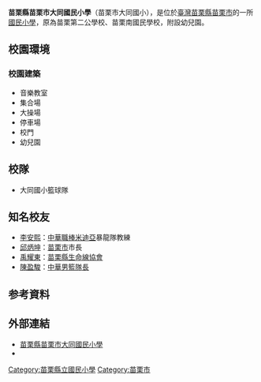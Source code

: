 {{Unreferenced |time=2014-12-20T16:50:07+00:00 }}
{{expand|time=2013-12-30T19:17:33+00:00}}
{{Infobox_School
|name           =苗栗縣苗栗市大同國民小學
|other_name     =
|image          =
|motto          =<!--在此輸入校訓-->
|established    =1930年4月15日（苗栗第二公學校）
|type           =公立，初級小學
|grades         =6年制度
|district       =[[苗栗縣|苗栗縣]][[苗栗市|苗栗市]]
|principal      =巫明璋
|faculty        =
|staff          =
|enrollment     =
|free_label     =校別
|free_text      =男女合校
|free_label2    =校地面積
|free_text2     =約[[平方公尺|平方公尺]]
|location       ={{flagicon|TWN}}[[苗栗縣|苗栗縣]][[苗栗市|苗栗市]]高苗里大同路80號
|information    =
|number         = +886-037-320-068
|fax            = +886-037-333-802
|website        =[http://www.datunges.mlc.edu.tw/ www.datunges.mlc.edu.tw]
}}

'''苗栗縣苗栗市大同國民小學'''（苗栗市大同國小），是位於[[臺灣|臺灣]][[苗栗縣|苗栗縣]][[苗栗市|苗栗市]]的一所[[國民小學|國民小學]]，原為苗栗第二公學校、苗栗南國民學校，附設幼兒園。

== 校園環境 ==
=== 校園建築 ===
*音樂教室
*集合場
*大操場
*停車場
*校門
*幼兒園

== 校隊 ==
*大同國小籃球隊

== 知名校友 ==
*[[李安熙|李安熙]]：[[中華職棒|中華職棒]][[米迪亞|米迪亞]]暴龍隊教練
*[[邱炳坤|邱炳坤]]：[[苗栗市|苗栗市]]市長
*[[禹耀東|禹耀東]]：[[苗栗縣生命線協會|苗栗縣生命線協會]]
*[[陳盈駿|陳盈駿]]：[[中華男籃隊長|中華男籃隊長]]

==参考資料==
{{reflist}}

== 外部連結 ==
*[http://www.datunges.mlc.edu.tw/ 苗栗縣苗栗市大同國民小學]
*{{facebook|YSLDA|苗栗巿大同國小}}

{{苗栗縣國民中小學}}

[[Category:苗栗縣立國民小學|Category:苗栗縣立國民小學]]
[[Category:苗栗市|Category:苗栗市]]